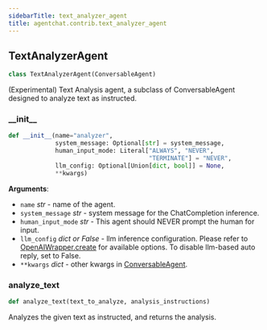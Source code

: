 ```yaml
---
sidebarTitle: text_analyzer_agent
title: agentchat.contrib.text_analyzer_agent
---
```


## TextAnalyzerAgent

```python
class TextAnalyzerAgent(ConversableAgent)
```

(Experimental) Text Analysis agent, a subclass of ConversableAgent designed to analyze text as instructed.

### \_\_init\_\_

```python
def __init__(name="analyzer",
             system_message: Optional[str] = system_message,
             human_input_mode: Literal["ALWAYS", "NEVER",
                                       "TERMINATE"] = "NEVER",
             llm_config: Optional[Union[dict, bool]] = None,
             **kwargs)
```

**Arguments**:

- `name` _str_ - name of the agent.
- `system_message` _str_ - system message for the ChatCompletion inference.
- `human_input_mode` _str_ - This agent should NEVER prompt the human for input.
- `llm_config` _dict or False_ - llm inference configuration.
  Please refer to [OpenAIWrapper.create](/docs/reference/oai/client#create)
  for available options.
  To disable llm-based auto reply, set to False.
- `**kwargs` _dict_ - other kwargs in [ConversableAgent](../conversable_agent#init).

### analyze\_text

```python
def analyze_text(text_to_analyze, analysis_instructions)
```

Analyzes the given text as instructed, and returns the analysis.

